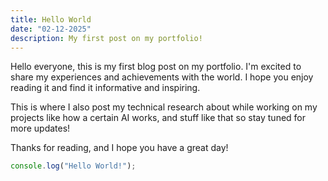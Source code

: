 ```yaml
---
title: Hello World
date: "02-12-2025"
description: My first post on my portfolio!
---
```


Hello everyone, this is my first blog post on my portfolio. 
I'm excited to share my experiences and achievements with the world. 
I hope you enjoy reading it and find it informative and inspiring.

This is where I also post my technical research about while working on my projects like how a certain AI works, and stuff like that so stay tuned for more updates!

Thanks for reading, and I hope you have a great day!

```js
console.log("Hello World!");
```